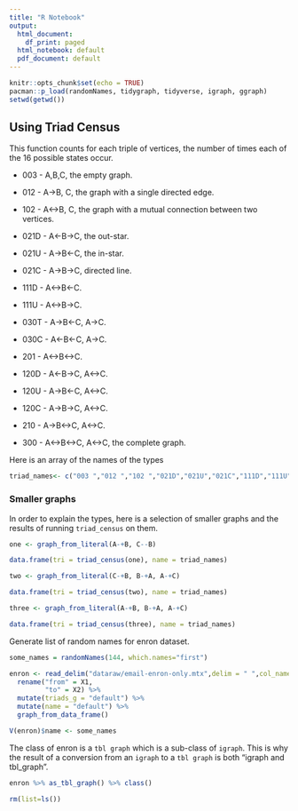 ```yaml
---
title: "R Notebook"
output:
  html_document:
    df_print: paged
  html_notebook: default
  pdf_document: default
---
```


```r
knitr::opts_chunk$set(echo = TRUE)
pacman::p_load(randomNames, tidygraph, tidyverse, igraph, ggraph)
setwd(getwd())
```


## Using Triad Census

This function counts for each triple of vertices, the number of times each of the 16 possible states occur. 

* 003  -  A,B,C, the empty graph.

* 012  -  A->B, C, the graph with a single directed edge.

* 102  -  A<->B, C, the graph with a mutual connection between two vertices.

* 021D  -  A<-B->C, the out-star.

* 021U  -  A->B<-C, the in-star.

* 021C  -  A->B->C, directed line.

* 111D  -  A<->B<-C.

* 111U  -  A<->B->C.

* 030T  -  A->B<-C, A->C.

* 030C  -  A<-B<-C, A->C.

* 201  -  A<->B<->C.

* 120D  -  A<-B->C, A<->C.

* 120U  -  A->B<-C, A<->C.

* 120C  -  A->B->C, A<->C.

* 210  -  A->B<->C, A<->C.

* 300  -  A<->B<->C, A<->C, the complete graph.

Here is an array of the names of the types 
```r
triad_names<- c("003 ","012 ","102 ","021D","021U","021C","111D","111U","030T","030C","201 ","120D","120U","120C","210 ","300 ")
```


### Smaller graphs
In order to explain the types, here is a selection of smaller graphs and the results of running `triad_census` on them.
```r
one <- graph_from_literal(A-+B, C--B)

data.frame(tri = triad_census(one), name = triad_names)
```

```r
two <- graph_from_literal(C-+B, B-+A, A-+C)

data.frame(tri = triad_census(two), name = triad_names)
```

```r
three <- graph_from_literal(A-+B, B-+A, A-+C)

data.frame(tri = triad_census(three), name = triad_names)
```

Generate list of random names for enron dataset. 
```r
some_names = randomNames(144, which.names="first")
```

```r
enron <- read_delim("dataraw/email-enron-only.mtx",delim = " ",col_names = F) %>% 
  rename("from" = X1,
         "to" = X2) %>% 
  mutate(triads_g = "default") %>% 
  mutate(name = "default") %>%
  graph_from_data_frame()

V(enron)$name <- some_names
```

The class of enron is a `tbl graph` which is a sub-class of `igraph`. This is why the result of a conversion from an `igraph` to a `tbl graph` is both "igraph and tbl_graph".
```r
enron %>% as_tbl_graph() %>% class()
```


```r
rm(list=ls())
```

